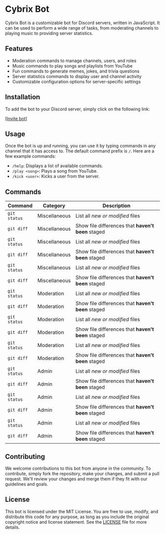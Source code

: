 # Cybrix Bot

Cybrix Bot is a customizable bot for Discord servers, written in JavaScript. It can be used to perform a wide range of tasks, from moderating channels to playing music to providing server statistics.

## Features

- Moderation commands to manage channels, users, and roles
- Music commands to play songs and playlists from YouTube
- Fun commands to generate memes, jokes, and trivia questions
- Server statistics commands to display user and channel activity
- Customizable configuration options for server-specific settings

## Installation

To add the bot to your Discord server, simply click on the following link:

[[Invite bot]](https://discord.com/oauth2/authorize?client_id=1089430297243815951&scope=bot%20applications.commands&permissions=535259643351)

## Usage

Once the bot is up and running, you can use it by typing commands in any channel that it has access to. The default command prefix is `/`. Here are a few example commands:

- `/help`: Displays a list of available commands.
- `/play <song>`: Plays a song from YouTube.
- `/kick <user>`: Kicks a user from the server.

## Commands

| Command | Category | Description |
| --- | --- | --- |
| `git status` | Miscellaneous | List all *new or modified* files |
| `git diff` | Miscellaneous | Show file differences that **haven't been** staged |
| `git status` | Miscellaneous | List all *new or modified* files |
| `git diff` | Miscellaneous | Show file differences that **haven't been** staged |
| `git status` | Miscellaneous | List all *new or modified* files |
| `git diff` | Miscellaneous | Show file differences that **haven't been** staged |
| `git status` | Moderation | List all *new or modified* files |
| `git diff` | Moderation | Show file differences that **haven't been** staged |
| `git status` | Moderation | List all *new or modified* files |
| `git diff` | Moderation | Show file differences that **haven't been** staged |
| `git status` | Moderation | List all *new or modified* files |
| `git diff` | Moderation | Show file differences that **haven't been** staged |
| `git status` | Admin | List all *new or modified* files |
| `git diff` | Admin | Show file differences that **haven't been** staged |
| `git status` | Admin | List all *new or modified* files |
| `git diff` | Admin | Show file differences that **haven't been** staged |
| `git status` | Admin | List all *new or modified* files |
| `git diff` | Admin | Show file differences that **haven't been** staged |

## Contributing

We welcome contributions to this bot from anyone in the community. To contribute, simply fork the repository, make your changes, and submit a pull request. We'll review your changes and merge them if they fit with our guidelines and goals.

## License

This bot is licensed under the MIT License. You are free to use, modify, and distribute this code for any purpose, as long as you include the original copyright notice and license statement. See the [LICENSE](./LICENSE) file for more details.

